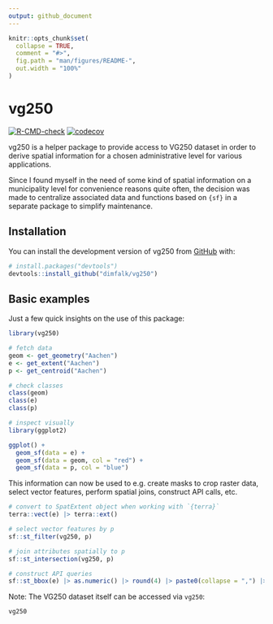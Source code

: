 ```yaml
---
output: github_document
---
```


<!-- README.md is generated from README.Rmd. Please edit that file -->

```r
knitr::opts_chunk$set(
  collapse = TRUE,
  comment = "#>",
  fig.path = "man/figures/README-",
  out.width = "100%"
)
```

# vg250

<!-- badges: start -->
[![R-CMD-check](https://github.com/dimfalk/vg250/actions/workflows/R-CMD-check.yaml/badge.svg)](https://github.com/dimfalk/vg250/actions/workflows/R-CMD-check.yaml)
[![codecov](https://codecov.io/gh/dimfalk/vg250/branch/main/graph/badge.svg)](https://codecov.io/gh/dimfalk/vg250)
<!-- badges: end -->

vg250 is a helper package to provide access to VG250 dataset in order to derive 
spatial information for a chosen administrative level for various applications.

Since I found myself in the need of some kind of spatial information on a 
municipality level for convenience reasons quite often, the decision was made to 
centralize associated data and functions based on `{sf}` in a separate package 
to simplify maintenance.

## Installation

You can install the development version of vg250 from [GitHub](https://github.com/) with:

``` r
# install.packages("devtools")
devtools::install_github("dimfalk/vg250")
```

## Basic examples

Just a few quick insights on the use of this package:

```r
library(vg250)

# fetch data
geom <- get_geometry("Aachen")
e <- get_extent("Aachen")
p <- get_centroid("Aachen")

# check classes
class(geom)
class(e)
class(p)

# inspect visually
library(ggplot2)

ggplot() + 
  geom_sf(data = e) + 
  geom_sf(data = geom, col = "red") + 
  geom_sf(data = p, col = "blue")
```

This information can now be used to e.g. create masks to crop raster data, 
select vector features, perform spatial joins, construct API calls, etc.

```r
# convert to SpatExtent object when working with `{terra}`
terra::vect(e) |> terra::ext()

# select vector features by p
sf::st_filter(vg250, p)

# join attributes spatially to p
sf::st_intersection(vg250, p)

# construct API queries
sf::st_bbox(e) |> as.numeric() |> round(4) |> paste0(collapse = ",") |> paste0("&bbox=", x = _)
```
Note: The VG250 dataset itself can be accessed via `vg250`:

```r
vg250
```
